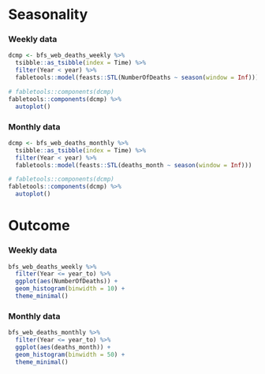 <!-- ----------------------------------------------------- -->

# Seasonality

### Weekly data

```r
dcmp <- bfs_web_deaths_weekly %>%
  tsibble::as_tsibble(index = Time) %>% 
  filter(Year < year) %>% 
  fabletools::model(feasts::STL(NumberOfDeaths ~ season(window = Inf)))

# fabletools::components(dcmp)
fabletools::components(dcmp) %>% 
  autoplot()
```

### Monthly data

```r
dcmp <- bfs_web_deaths_monthly %>%
  tsibble::as_tsibble(index = Time) %>% 
  filter(Year < year) %>% 
  fabletools::model(feasts::STL(deaths_month ~ season(window = Inf)))

# fabletools::components(dcmp)
fabletools::components(dcmp) %>% 
  autoplot()
```

<!-- ----------------------------------------------------- -->

# Outcome

### Weekly data

```r
bfs_web_deaths_weekly %>% 
  filter(Year <= year_to) %>% 
  ggplot(aes(NumberOfDeaths)) +
  geom_histogram(binwidth = 10) +
  theme_minimal()
```

### Monthly data

```r
bfs_web_deaths_monthly %>% 
  filter(Year <= year_to) %>% 
  ggplot(aes(deaths_month)) +
  geom_histogram(binwidth = 50) +
  theme_minimal()
```
